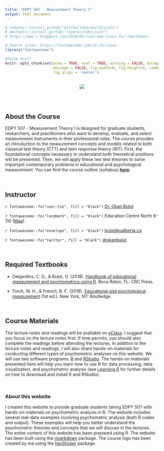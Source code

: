 ```yaml
---
title: "EDPY 507 - Measurement Theory I"
output: html_document
---
```


```r
# remotes::install_github("mitchelloharawild/icons")
# devtools::install_github("ropenscilabs/icon")
# https://www.r-bloggers.com/2018/05/icon-web-icons-for-rmarkdown/

# Search icons: https://fontawesome.com/v5.15/icons
library("fontawesome")

#Setup knitr
knitr::opts_chunk$set(echo = TRUE, eval = TRUE, warning = FALSE, background = "gray85",
                      message = FALSE, fig.width=8, fig.height=6, comment = NA,
                      fig.align = 'center')
```


<br>
<center>
![](figures/sticker.png)
</center>
<br>
<br>

## About the Course

EDPY 507 - Measurement Theory I is designed for graduate students, researchers, and practitioners who want to develop, evaluate, and select measurement instruments in their professional roles. The course provides an introduction to the measurement concepts and models related to both classical test theory (CTT) and item response theory (IRT). First, the foundational concepts necessary to understand both theoretical positions will be presented. Then, we will apply these two test theories to solve important contemporary problems in educational and psychological measurement. You can find the course outline (syllabus) [**here**](resources/EDPY507_Winter2025.pdf).

<br>

## Instructor

`r fontawesome::fa("user-tie", fill = "black")` [Dr. Okan Bulut](https://sites.google.com/ualberta.ca/okanbulut/)

`r fontawesome::fa("landmark", fill = "black")` Education Centre North 6-110 ([Map](https://www.ualberta.ca/maps.html?l=53.52324945573952,-113.52463416989659&z=17&campus=north_campus&b=edNorth))

`r fontawesome::fa("envelope", fill = "black")` <bulut@ualberta.ca>

`r fontawesome::fa("twitter", fill = "black")` [drokanbulut](https://twitter.com/drokanbulut)


<br>

## Required Textbooks

- Desjardins, C. D., & Bulut, O. (2018). [Handbook of educational measurement and psychometrics using R](https://www.routledge.com/Handbook-of-Educational-Measurement-and-Psychometrics-Using-R/Desjardins-Bulut/p/book/9780367734671). Boca Raton, FL: CRC Press.

- Finch, W. H., & French, B. F. (2018). [Educational and psychological measurement](ttps://doi.org/10.4324/9781315650951) (1st ed.). New York, NY: Routledge.

<br>

## Course Materials

The lecture notes and readings will be available on [eClass](https://eclass.srv.ualberta.ca). I suggest that you focus on the lecture notes first. If time permits, you should also complete the readings before attending the lectures. In addition to the lecture notes and readings, I will also share hands-on materials for conducting different types of psychometric analyses on this website. We will use two software programs: [R](https://cran.r-project.org/) and [RStudio](https://www.rstudio.com/). The hands-on materials presented here will help you learn how to use R for data processing, data visualization, and psychometric analysis (see [Learning R](https://okanbulut.github.io/edpy507/learning-r.html) for further details on how to download and install R and RStudio).

<br>

### About this website

I created this website to provide graduate students taking EDPY 507 with hands-on materials on psychometric analysis in R. The website includes several real-data examples involving psychometric analysis (both R codes and output). These examples will help you better understand the psychometric theories and concepts that we will discuss in the lectures. The entire content of this website has been prepared using R. The website has been built using the [rmarkdown](https://rmarkdown.rstudio.com/) package. The course logo has been created by me using the [hexSticker](https://github.com/GuangchuangYu/hexSticker) package.
